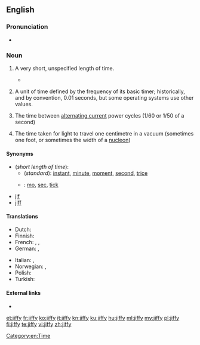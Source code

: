 ==English==

===Pronunciation===
* {{rhymes|ɪfi|lang=en}}

===Noun===
{{en-noun|jiffies}}

# {{context|colloquial|lang=en}} A very short, unspecified length of time.
#* {{quote-book|year=1913|author={{w|Joseph C. Lincoln}}|chapter=7
|title=[http://openlibrary.org/works/OL5535161W Mr. Pratt's Patients]
|passage=Old Applegate, in the stern, just set and looked at me, and Lord James, amidship, waved both arms and kept hollering for help. I took a couple of everlasting big strokes and managed to grab hold of the skiff's rail, close to the stern. Then, for a '''jiffy''', I hung on and fought for breath.}}
#: {{usex|lang=en|I'll be back in a '''jiffy'''.}}
# {{context|computing|lang=en}} A unit of time defined by the frequency of its basic timer; historically, and by convention, 0.01 seconds, but some operating systems use other values.
# {{context|electronics|lang=en}} The time between [[alternating current]] power cycles (1/60 or 1/50 of a second)
# {{context|physics|lang=en}} The time taken for light to travel one centimetre in a vacuum (sometimes one foot, or sometimes the width of a [[nucleon]])

====Synonyms====
* (''short length of time''):
** (''standard''): [[instant]], [[minute]], [[moment]], [[second]], [[trice]]
** {{qualifier|colloquial}}: [[mo]], [[sec]], [[tick]]
* [[jif]]
* [[jiff]]

====Translations====

{{trans-top|short length of time}}
* Dutch: {{t+|nl|mum|n}}
* Finnish: {{t+|fi|tuokio|n}}
* French: {{t+|fr|instant|m}}, {{t+|fr|moment|m}}, {{t+|fr|seconde|f}}
* German: {{t+|de|Moment|m}}, {{t+|de|Augenblick|m}}
{{trans-mid}}
* Italian: {{t+|it|attimo|m}}, {{t|it|baleno|m}}
* Norwegian: {{t|no|straks}}, {{t+|no|øyeblikk|n}}
* Polish: {{t+|pl|chwilka|f}}
* Turkish: {{t+|tr|lahza}}
{{trans-bottom}}

{{trans-top|(computing) A unit of time defined by the frequency of its basic timer}}
{{trans-mid}}
{{trans-bottom}}

{{trans-top|(electronics) The time between [[alternating current]] power cycles}}
{{trans-mid}}
{{trans-bottom}}

{{trans-top|(physics) The time taken for light to travel one centimetre in a vacuum}}
{{trans-mid}}
{{trans-bottom}}

==== External links ====
* {{R:Jargon File|jiffy}}

[[Category:en:Time]]

[[et:jiffy]]
[[fr:jiffy]]
[[ko:jiffy]]
[[it:jiffy]]
[[kn:jiffy]]
[[ku:jiffy]]
[[hu:jiffy]]
[[ml:jiffy]]
[[my:jiffy]]
[[pl:jiffy]]
[[fi:jiffy]]
[[te:jiffy]]
[[vi:jiffy]]
[[zh:jiffy]]